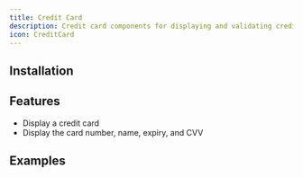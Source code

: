 ```yaml
---
title: Credit Card
description: Credit card components for displaying and validating credit card information.
icon: CreditCard
---
```


<Preview path="credit-card" />

## Installation

<Installer packageName="credit-card" />

## Features

- Display a credit card
- Display the card number, name, expiry, and CVV

## Examples

